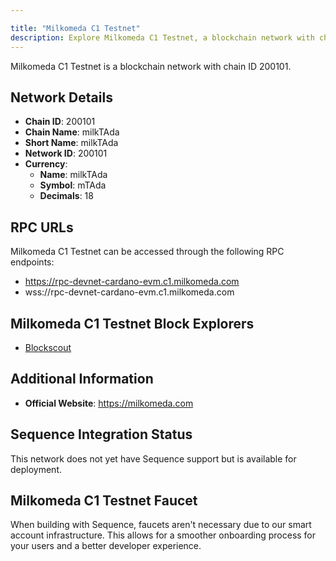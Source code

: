 ```yaml
---

title: "Milkomeda C1 Testnet"
description: Explore Milkomeda C1 Testnet, a blockchain network with chain ID 200101. Learn about its native currency, milkTAda, and how to interact with the network.
---
```




Milkomeda C1 Testnet is a blockchain network with chain ID 200101.

## Network Details

- **Chain ID**: 200101
- **Chain Name**: milkTAda
- **Short Name**: milkTAda
- **Network ID**: 200101
- **Currency**: 
  - **Name**: milkTAda
  - **Symbol**: mTAda
  - **Decimals**: 18

## RPC URLs

Milkomeda C1 Testnet can be accessed through the following RPC endpoints:

- https://rpc-devnet-cardano-evm.c1.milkomeda.com
- wss://rpc-devnet-cardano-evm.c1.milkomeda.com

## Milkomeda C1 Testnet Block Explorers

- [Blockscout](https://explorer-devnet-cardano-evm.c1.milkomeda.com)

## Additional Information

- **Official Website**: https://milkomeda.com

## Sequence Integration Status

This network does not yet have Sequence support but is available for deployment.

## Milkomeda C1 Testnet Faucet

When building with Sequence, faucets aren't necessary due to our smart account infrastructure. This allows for a smoother onboarding process for your users and a better developer experience.
